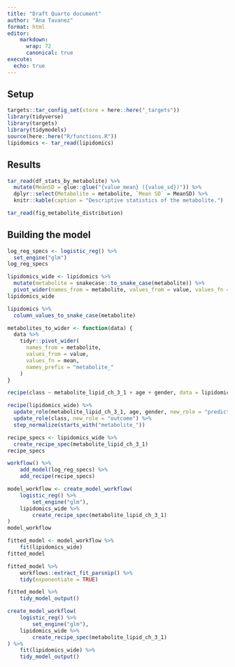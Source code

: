 ```yaml
---
title: "Draft Quarto document"
author: "Ana Tavanez"
format: html
editor: 
    markdown: 
      wrap: 72
      canonical: true
execute:
  echo: true
---
```


## Setup

```r
targets::tar_config_set(store = here::here("_targets"))
library(tidyverse)
library(targets)
library(tidymodels)
source(here::here("R/functions.R"))
lipidomics <- tar_read(lipidomics)
```

## Results

```r
tar_read(df_stats_by_metabolite) %>%
  mutate(MeanSD = glue::glue("{value_mean} ({value_sd})")) %>%
  dplyr::select(Metabolite = metabolite, `Mean SD` = MeanSD) %>%
  knitr::kable(caption = "Descriptive statistics of the metabolite.")
```

```r
tar_read(fig_metabolite_distribution)
```

## Building the model

```r
log_reg_specs <- logistic_reg() %>%
  set_engine("glm")
log_reg_specs
```

```r
lipidomics_wide <- lipidomics %>%
  mutate(metabolite = snakecase::to_snake_case(metabolite)) %>%
  pivot_wider(names_from = metabolite, values_from = value, values_fn = mean, names_prefix = "metabolite_")
lipidomics_wide
```

```r
lipidomics %>%
  column_values_to_snake_case(metabolite)
```

```r
metabolites_to_wider <- function(data) {
  data %>%
    tidyr::pivot_wider(
      names_from = metabolite,
      values_from = value,
      values_fn = mean,
      names_prefix = "metabolite_"
    )
}
```

```r
recipe(class ~ metabolite_lipid_ch_3_1 + age + gender, data = lipidomics_wide)
```

```r
recipe(lipidomics_wide) %>%
  update_role(metabolite_lipid_ch_3_1, age, gender, new_role = "predictor") %>%
  update_role(class, new_role = "outcome") %>%
  step_normalize(starts_with("metabolite_"))
```

```r
recipe_specs <- lipidomics_wide %>%
  create_recipe_spec(metabolite_lipid_ch_3_1)
recipe_specs
```

```r
workflow() %>% 
    add_model(log_reg_specs) %>% 
    add_recipe(recipe_specs)
```

```r
model_workflow <- create_model_workflow(
    logistic_reg() %>% 
        set_engine("glm"),
    lipidomics_wide %>% 
        create_recipe_spec(metabolite_lipid_ch_3_1)
)
model_workflow
```

```r
fitted_model <- model_workflow %>% 
    fit(lipidomics_wide)
fitted_model
```

```r
fitted_model %>% 
    workflows::extract_fit_parsnip() %>% 
    tidy(exponentiate = TRUE)
```

```r
fitted_model %>% 
    tidy_model_output()
```

```r
create_model_workflow(
    logistic_reg() %>% 
        set_engine("glm"),
    lipidomics_wide %>% 
        create_recipe_spec(metabolite_lipid_ch_3_1)
) %>% 
    fit(lipidomics_wide) %>%
    tidy_model_output()
```
